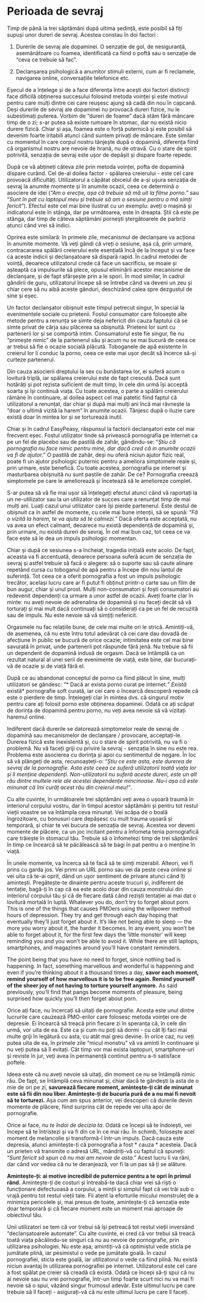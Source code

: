 # Perioada de sevraj

Timp de până la trei săptămâni după ultima ședință, este posibil să fiți supuși unor dureri de sevraj. Acestea constau în doi factori :

1.  Durerile de sevraj ale dopaminei. O senzație de gol, de nesiguranță, asemănătoare cu foamea, identificată ca fiind o poftă sau o senzație de "ceva ce trebuie să fac".

2.  Declanșarea psihologică a anumitor stimuli externi, cum ar fi reclamele, navigarea online, conversațiile telefonice etc.

Eșecul de a înțelege și de a face diferența între acești doi factori distincți face dificilă obținerea succesului folosind metoda voinței și este motivul pentru care mulți dintre cei care reușesc ajung să cadă din nou în capcană. Deși durerile de sevraj ale dopaminei nu provoacă dureri fizice, nu le subestimați puterea. Vorbim de "dureri de foame" dacă stăm fără mâncare timp de o zi; s-ar putea să existe rumoare în stomac, dar nu există nicio durere fizică. Chiar și așa, foamea este o forță puternică și este posibil să devenim foarte iritabili atunci când suntem privați de mâncare. Este similar cu momentul în care corpul nostru tânjește după o dopamină, diferența fiind că organismul nostru are nevoie de hrană, nu de otravă. Cu o stare de spirit potrivită, senzația de sevraj este ușor de depășit și dispare foarte repede.

După ce vă abțineți câteva zile prin metoda voinței, pofta de dopamină dispare curând. Cel de-al doilea factor - spălarea creierului - este cel care provoacă dificultăți. Utilizatorul a căpătat obiceiul de a-și ușura senzația de sevraj la anumite momente și în anumite ocazii, ceea ce determină o asociere de idei (*"Am o erecție, așa că trebuie să mă uit la filme porno. "* sau "*Sunt în pat cu laptopul meu și trebuie să am o sesiune pentru a mă simți fericit*"). Efectul este cel mai bine ilustrat cu un exemplu: aveți o mașină și indicatorul este în stânga, dar pe următoarea, este în dreapta. Știi că este pe stânga, dar timp de câteva săptămâni pornești ștergătoarele de parbriz atunci când vrei să indici.

Oprirea este similară: în primele zile, mecanismul de declanșare va acționa în anumite momente. Vă veți gândi că vreți o sesiune, așa că, prin urmare, contracararea spălării creierului este esențială încă de la început și va face ca aceste indicii și declanșatoare să dispară rapid. În cadrul metodei de voință, deoarece utilizatorul crede că face un sacrificiu, se moaie și așteaptă ca impulsurile să plece, opusul eliminării acestor mecanisme de declanșare, și de fapt sfârșește prin a le spori. În mod similar, în cadrul gândirii de guru, utilizatorul începe să se întrebe când va deveni un zeu și chiar cere să nu aibă aceste gânduri, deschizând calea spre dezgustul de sine și eșec.

Un factor declanșator obișnuit este timpul petrecut singur, în special la evenimentele sociale cu prietenii. Fostul consumator care folosește alte metode pentru a renunța se simte deja nefericit din cauza faptului că se simte privat de cârja sau plăcerea sa obișnuită. Prietenii lor sunt cu partenerii lor și se comportă intim. Consumatorul este fie singur, fie nu "primește nimic" de la partenerul său și acum nu se mai bucură de ceea ce ar trebui să fie o ocazie socială plăcută. Toboganele de apă existente în creierul lor îi conduc la porno, ceea ce este mai ușor decât să încerce să-și curteze partenerul.

Din cauza asocierii dreptului la sex cu bunăstarea lor, ei suferă acum o lovitură triplă, iar spălarea creierului este de fapt crescută. Dacă sunt hotărâți și pot rezista suficient de mult timp, în cele din urmă își acceptă soarta și își continuă viața. Cu toate acestea, o parte a spălării creierului rămâne în continuare, al doilea aspect cel mai patetic fiind faptul că utilizatorul a renunțat, dar chiar și după mai mulți ani încă mai râvnește la "doar o ultimă vizită la harem" în anumite ocazii. Tânjesc după o iluzie care există doar în mintea lor și se torturează inutil.

Chiar și în cadrul EasyPeasy, răspunsul la factorii declanșatori este cel mai frecvent eșec. Fostul utilizator tinde să privească pornografia pe internet ca pe un fel de placebo sau de pastilă de zahăr, gândindu-se: "*Știu că pornografia nu face nimic pentru mine, dar dacă cred că in anumite ocazii va fi de ajutor.*" O pastilă de zahăr, deși nu oferă niciun ajutor fizic real, poate fi un ajutor psihologic puternic pentru a ameliora simptomele reale și, prin urmare, este benefică. Cu toate acestea, pornografia pe internet și masturbarea obișnuită nu sunt pastile de zahăr. De ce? Pornografia creează simptomele pe care le ameliorează și încetează să le amelioreze complet.

S-ar putea să vă fie mai ușor să înțelegeți efectul atunci când vă raportați la un ne-utilizator sau la un utilizator de succes care a renunțat timp de mai mulți ani. Luați cazul unui utilizator care își pierde partenerul. Este destul de obișnuit ca în astfel de momente, cu cele mai bune intenții, să se spună: "*Fă o vizită la harem, te va ajuta să te calmezi.*" Dacă oferta este acceptată, nu va avea un efect calmant, deoarece nu există dependență de dopamină și, prin urmare, nu există dureri de sevraj. În cel mai bun caz, tot ceea ce va face este să le dea un impuls psihologic momentan.

Chiar și după ce sesiunea s-a încheiat, tragedia inițială este acolo. De fapt, aceasta va fi accentuată, deoarece persoana suferă acum de senzația de sevraj și astfel trebuie să facă o alegere: să o suporte sau să caute alinare repetând cursa cu toboganul de apă pentru a începe din nou lanțul de suferință. Tot ceea ce a oferit pornografia a fost un impuls psihologic trecător, același lucru care ar fi putut fi obținut printr-o carte sau un film de bun augur, chiar și unul prost. Mulți non-consumatori și foști consumatori au redevenit dependenți ca urmare a unor astfel de ocazii. Aveți foarte clar în minte: nu aveți nevoie de adrenalina de dopamină și nu faceți decât să vă torturați și mai mult dacă continuați să o considerați ca pe un fel de recuzită sau de impuls. Nu este nevoie să vă simțiți nefericit.

Orgasmele nu fac relațiile bune, de cele mai multe ori le strică. Amintiți-vă, de asemenea, că nu este întru totul adevărat că cei care dau dovadă de afecțiune în public se bucură de orice ocazie; intimitatea este cel mai bine savurată în privat, unde partenerii pot răspunde fără jenă. Nu trebuie să fii un dependent de dopamină indusă de orgasm. Dacă se întâmplă ca un rezultat natural al unei serii de evenimente de viață, este bine, dar bucurați-vă de ocazie și de viață fără el.

După ce au abandonat conceptul de porno ca fiind plăcut în sine, mulți utilizatori se gândesc: "* Dacă ar exista porno curat pe internet.*" Există *există* pornografie soft curată, iar cei care o încearcă descoperă repede că este o pierdere de timp. Înțelegeți clar în mintea dvs. că singurul motiv pentru care ați folosit porno este obținerea dopaminei. Odată ce ați scăpat de dorința de dopamină pentru porno, nu veți avea nevoie să vă vizitați haremul online.

Indiferent dacă durerile se datorează simptomelor reale de sevraj de dopamină sau mecanismelor de declanșare / provocare, acceptați-le. Durerea fizică este inexistentă și, cu o stare de spirit potrivită, nu va fi o problemă. Nu vă faceți griji cu privire la sevraj - senzația în sine nu este rea. Problema este asocierea cu dorința și apoi cu sentimentul de negare. În loc să vă plângeți de asta, recunoașteți-o: "*Știu ce este asta, este durerea de sevraj de la pornografie. Asta este ceea ce suferă utilizatorii toată viața lor și îi menține dependenți. Non-utilizatorii nu suferă aceste dureri, este un alt rău dintre multele rele ale acestei dependențe mincinoase. Nu-i așa că este minunat că îmi curăț acest rău din creierul meu!"*. 

Cu alte cuvinte, în următoarele trei săptămâni veți avea o ușoară traumă în interiorul corpului vostru, dar în timpul acestor săptămâni și pentru tot restul vieții voastre se va întâmpla ceva minunat. Vei scăpa de o boală îngrozitoare, cu bonusuri care depășesc cu mult trauma ușoară și temporară, și chiar te vei bucura de senzația de sevraj. Acestea vor deveni momente de plăcere, ca un joc incitant pentru a înfometa tenia pornografică care trăiește în stomacul tău. Trebuie să o înfometezi timp de trei săptămâni în timp ce încearcă să te păcălească să te bagi în pat pentru a o menține în viață.

În unele momente, va încerca să te facă să te simți mizerabil. Alteori, vei fi prins cu garda jos. Vei primi un URL porno sau vei da peste ceva online și vei uita că te-ai oprit, dând un ușor sentiment de privare atunci când îți amintești. Pregătește-te dinainte pentru aceste trucuri și, indiferent de tentație, bagă-ți în cap că ea este acolo doar din cauza monstrului din interiorul corpului tău și că de fiecare dată când reziști tentației ai mai dat o lovitură mortală în luptă.
Whatever you do, don't try to forget about porn. This is one of the things that causes PMOers using the willpower method hours of depression. They try and get through each day hoping that eventually they’ll just forget about it. It's like not being able to sleep — the more you worry about it, the harder it becomes. In any event, you won't be able to forget about it, for the first few days the ‘little monster’ will keep reminding you and you won't be able to avoid it. While there are still laptops, smartphones, and magazines around you’ll have constant reminders.

The point being that you have no need to forget, since nothing bad is happening. In fact, something marvellous and wonderful is happening and even if you’re thinking about it a thousand times a day, **savor each moment, remind yourself of how marvellous it is to be free again. Remind yourself of the sheer joy of not having to torture yourself anymore.** As said previously, you’ll find that pangs become moments of pleasure, being surprised how quickly you’ll then forget about porn. 

Orice ați face, nu încercați să uitați de pornografie. Acesta este unul dintre lucrurile care cauzează PMO-erilor care folosesc metoda voinței ore de depresie. Ei încearcă să treacă prin fiecare zi în speranța că, în cele din urmă, vor uita de ea. Este ca și cum nu poți să dormi - cu cât îți faci mai multe griji în legătură cu asta, cu atât mai greu devine. În orice caz, nu veți putea uita de ea, în primele zile "micul monstru" vă va aminti în continuare și nu veți putea să îl evitați. Cât timp vor mai exista laptopuri, smartphone-uri și reviste în jur, veți avea în permanență continut pentru a-ti satisface poftele.

Ideea este că nu aveți nevoie să uitați, din moment ce nu se întâmplă nimic rău. De fapt, se întâmplă ceva minunat și, chiar dacă te gândești la asta de o mie de ori pe zi, **savurează fiecare moment, amintește-ți cât de minunat este să fii din nou liber. Amintește-ți de bucuria pură de a nu mai fi nevoit să te torturezi.** Așa cum am spus anterior, vei descoperi că durerile devin momente de plăcere, fiind surprins cât de repede vei uita apoi de pornografie. 

Orice ai face, *nu te îndoi de decizia ta*. Odată ce începi să te îndoiești, vei începe să te întristezi și va fi din ce în ce mai rău. În schimb, folosește acel moment de melancolie și transformă-l într-un impuls. Dacă cauza este depresia, atunci amintește-ți că pornografia a fost * cauza * acesteia. Dacă un prieten vă transmite o adresă URL, mândriți-vă cu faptul că spuneți: "*Sunt fericit să spun că nu mai am nevoie de asta*." Acest lucru îi va răni, dar când vor vedea că nu te deranjează, vor fi la un pas să ți se alăture.

**Amintește-ți: ai motive incredibil de puternice pentru a te opri în primul rând.** Amintește-ți de costuri și întreabă-te dacă chiar vrei să riști o funcționare defectuoasă a corpului, a minții și simplul fapt că vei trăi sub o vrajă pentru tot restul vieții tale. Fii atent la eforturile micului monstruleț de a minimiza pericolele și, mai presus de toate, amintește-ți că senzația este doar temporară și că fiecare moment este un moment mai aproape de obiectivul tău. 

Unii utilizatori se tem că vor trebui să își petreacă tot restul vieții inversând "declanșatoarele automate". Cu alte cuvinte, ei cred că vor trebui să treacă toată viața păcălindu-se singuri că nu au nevoie de pornografie, prin utilizarea psihologiei. Nu este așa; amintiți-vă că optimistul vede sticla pe jumătate plină, iar pesimistul o vede pe jumătate goală. În cazul pornografiei, sticla este goală, iar utilizatorul o vede ca fiind plină. Nu există niciun avantaj în utilizarea pornografiei pe internet. Utilizatorul este cel care a fost spălat pe creier să creadă că există. Odată ce începi să-ți spui că nu ai nevoie sau nu vrei pornografie, într-un timp foarte scurt nici nu va mai fi nevoie să o spui, văzând singur frumosul adevăr. Este ultimul lucru pe care trebuie să îl faceți - asigurați-vă că nu este ultimul lucru pe care îl faceți.
